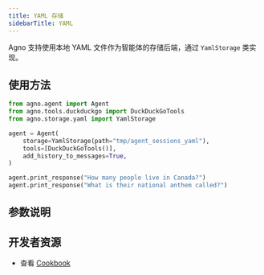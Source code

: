 ```yaml
---
title: YAML 存储
sidebarTitle: YAML
---
```

Agno 支持使用本地 YAML 文件作为智能体的存储后端，通过 `YamlStorage` 类实现。

## 使用方法

```python yaml_storage_for_agent.py
from agno.agent import Agent
from agno.tools.duckduckgo import DuckDuckGoTools
from agno.storage.yaml import YamlStorage

agent = Agent(
    storage=YamlStorage(path="tmp/agent_sessions_yaml"),
    tools=[DuckDuckGoTools()],
    add_history_to_messages=True,
)

agent.print_response("How many people live in Canada?")
agent.print_response("What is their national anthem called?")
```

## 参数说明

<Snippet file="storage-yaml-params.mdx" />

## 开发者资源

- 查看 [Cookbook](https://github.com/agno-agi/agno/blob/main/cookbook/storage/yaml_storage/yaml_storage_for_agent.py)